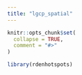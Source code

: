 ```yaml
---
title: "lgcp_spatial"
---
```


```r
knitr::opts_chunk$set(
  collapse = TRUE,
  comment = "#>"
)
```

```r
library(rdenhotspots)
```
